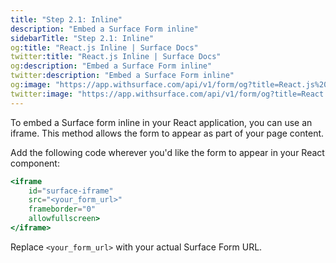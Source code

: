 ```yaml
---
title: "Step 2.1: Inline"
description: "Embed a Surface Form inline"
sidebarTitle: "Step 2.1: Inline"
og:title: "React.js Inline | Surface Docs"
twitter:title: "React.js Inline | Surface Docs"
og:description: "Embed a Surface Form inline"
twitter:description: "Embed a Surface Form inline"
og:image: "https://app.withsurface.com/api/v1/form/og?title=React.js%20Inline"
twitter:image: "https://app.withsurface.com/api/v1/form/og?title=React.js%20Inline"
---
```


To embed a Surface form inline in your React application, you can use an iframe. This method allows the form to appear as part of your page content.

Add the following code wherever you'd like the form to appear in your React component:

```jsx
<iframe
    id="surface-iframe"
    src="<your_form_url>"
    frameborder="0"
    allowfullscreen>
</iframe>
```

Replace `<your_form_url>` with your actual Surface Form URL. 